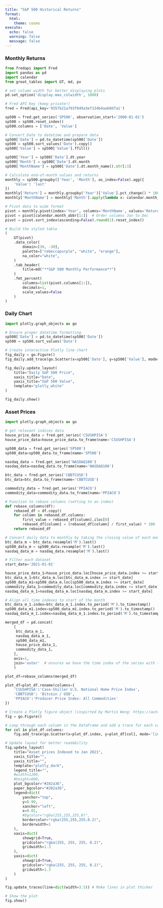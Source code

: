 ```yaml
---
title: "S&P 500 Historical Returns"
format:
  html:
    theme: cosmo
execute:
  echo: false
  warning: false
  message: false
---
```


::: {.panel-tabset}

### Monthly Returns

```python
from fredapi import Fred
import pandas as pd
import calendar
from great_tables import GT, md, px

# set column width for better displaying plots
pd.set_option('display.max_colwidth', 1000)

# Fred API Key (keep private!)
fred = Fred(api_key='9357b21a793f849a3ef134b4aab0d7a1')

sp500 = fred.get_series('SP500', observation_start='2000-01-01')
sp500 = sp500.reset_index()
sp500.columns = ['Date', 'Value']

# Convert Date to datetime and prepare data
sp500['Date'] = pd.to_datetime(sp500['Date'])
sp500 = sp500.sort_values('Date').copy()
sp500['Value'] = sp500['Value'].ffill()

sp500['Year'] = sp500['Date'].dt.year
sp500['Month'] = sp500['Date'].dt.month
sp500['MonthName'] = sp500['Date'].dt.month_name().str[:3]

# Calculate end-of-month values and returns
monthly = sp500.groupby(['Year', 'Month'], as_index=False).agg({
    'Value': 'last'
})
monthly['Return'] = monthly.groupby('Year')['Value'].pct_change() * 100
monthly['MonthName'] = monthly['Month'].apply(lambda x: calendar.month_abbr[x])

# Pivot data to wide format
pivot = monthly.pivot(index='Year', columns='MonthName', values='Return')
pivot = pivot[calendar.month_abbr[1:]]  # Order columns Jan to Dec
pivot = pivot.sort_index(ascending=False).round(1).reset_index()

# Build the styled table
(
    GT(pivot)
    .data_color(
        domain=[30, -30],
        palette=["rebeccapurple", "white", "orange"],
        na_color="white",
    )
    .tab_header(
        title=md("**S&P 500 Monthly Performance**")
    )
    .fmt_percent(
        columns=list(pivot.columns[1:]),
        decimals=1,
        scale_values=False
    )
)
```

### Daily Chart

```python
import plotly.graph_objects as go

# Ensure proper datetime formatting
sp500['Date'] = pd.to_datetime(sp500['Date'])
sp500 = sp500.sort_values('Date')

# Create interactive Plotly line chart
fig_daily = go.Figure()
fig_daily.add_trace(go.Scatter(x=sp500['Date'], y=sp500['Value'], mode='lines', name='S&P 500'))

fig_daily.update_layout(
    title="Daily S&P 500 Price",
    xaxis_title="Date",
    yaxis_title="S&P 500 Value",
    template="plotly_white"
)

fig_daily.show()
```

:::

### Asset Prices

```python
import plotly.graph_objects as go

# get relevant indices data
house_price_data = fred.get_series('CSUSHPISA')
house_price_data=house_price_data.to_frame(name='CSUSHPISA')

sp500_data = fred.get_series('SP500')
sp500_data=sp500_data.to_frame(name='SP500')

nasdaq_data = fred.get_series('NASDAQ100')
nasdaq_data=nasdaq_data.to_frame(name='NASDAQ100')

btc_data = fred.get_series('CBBTCUSD')
btc_data=btc_data.to_frame(name='CBBTCUSD')

commodity_data = fred.get_series('PPIACO')
commodity_data=commodity_data.to_frame(name='PPIACO')

# Function to rebase columns (setting to an index)
def rebase_columns(df):
    rebased_df = df.copy()
    for column in rebased_df.columns:
        first_value = rebased_df[column].iloc[0]
        rebased_df[column] = (rebased_df[column] / first_value) * 100
    return rebased_df

# Convert daily data to monthly by taking the closing value of each month
btc_data_m = btc_data.resample('M').last()
sp500_data_m = sp500_data.resample('M').last()
nasdaq_data_m = nasdaq_data.resample('M').last()

# Filter each dataset
start_date='2021-01-01'

house_price_data_1=house_price_data.loc[house_price_data.index >= start_date]
btc_data_m_1=btc_data_m.loc[btc_data_m.index >= start_date]
sp500_data_m1=sp500_data_m.loc[sp500_data_m.index >= start_date]
commodity_data_1=commodity_data.loc[commodity_data.index >= start_date]
nasdaq_data_m_1=nasdaq_data_m.loc[nasdaq_data_m.index >= start_date]

# Align all time indexes to start of the month
btc_data_m_1.index=btc_data_m_1.index.to_period('M').to_timestamp()
sp500_data_m1.index=sp500_data_m1.index.to_period('M').to_timestamp()
nasdaq_data_m_1.index=nasdaq_data_m_1.index.to_period('M').to_timestamp()

merged_df = pd.concat(
    [
     btc_data_m_1,
     nasdaq_data_m_1,
     sp500_data_m1,
     house_price_data_1,
     commodity_data_1,
    ],
    axis=1,
    join='outer'  # ensures we have the time index of the series with the most data
    )

plot_df=rebase_columns(merged_df)

plot_df=plot_df.rename(columns={
    'CSUSHPISA':'Case-Shiller U.S. National Home Price Index',
    'CBBTCUSD': 'Bitcoin / USD',
    'PPIACO':'Producer Price Index: All Commodities'
})

# Create a Plotly figure object (inspirted by Martin Wong: https://autonomousecon.substack.com/p/access-economic-and-financial-data)
fig = go.Figure()

# Loop through each column in the DataFrame and add a trace for each column
for col in plot_df.columns:
    fig.add_trace(go.Scatter(x=plot_df.index, y=plot_df[col], mode='lines', name=col))

# Update layout for better readability
fig.update_layout(
    title="Asset prices Indexed to Jan 2021",
    xaxis_title="",
    yaxis_title="",
    template="plotly_dark",
    legend_title="",
    #width=1200,
    #height=600,
    plot_bgcolor="#282a36",
    paper_bgcolor="#282a36",
    legend=dict(
        yanchor="top",
        y=0.99,
        xanchor="left",
        x=0.01,
        #bgcolor="rgba(255,255,255,0)",
        bordercolor="rgba(255,255,255,0.2)",
        borderwidth=1
    ),
    xaxis=dict(
        showgrid=True,
        gridcolor="rgba(255, 255, 255, 0.2)",
        gridwidth=1.3
    ),
    yaxis=dict(
        showgrid=True,
        gridcolor="rgba(255, 255, 255, 0.2)",
        gridwidth=1.3
    )
)

fig.update_traces(line=dict(width=3.5)) # Make lines in plot thicker

# Show the plot
fig.show()

```

